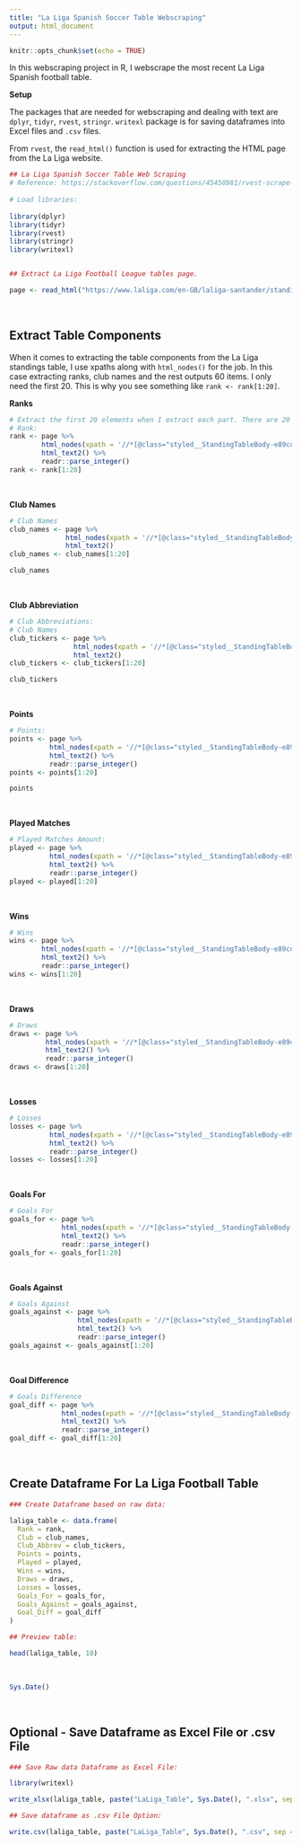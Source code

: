 ```yaml
---
title: "La Liga Spanish Soccer Table Webscraping"
output: html_document
---
```


```r
knitr::opts_chunk$set(echo = TRUE)
```

In this webscraping project in R, I webscrape the most recent La Liga Spanish football table. 

**Setup**

The packages that are needed for webscraping and dealing with text are `dplyr`, `tidyr`, `rvest`, `stringr`. `writexl` package is for saving dataframes into Excel files and `.csv` files.

From `rvest`, the `read_html()` function is used for extracting the HTML page from the La Liga website.

```r
## La Liga Spanish Soccer Table Web Scraping
# Reference: https://stackoverflow.com/questions/45450981/rvest-scrape-2-classes-in-1-tag
  
# Load libraries:
  
library(dplyr)
library(tidyr)
library(rvest)
library(stringr)
library(writexl)


## Extract La Liga Football League tables page.

page <- read_html("https://www.laliga.com/en-GB/laliga-santander/standing")
```

&nbsp;

## Extract Table Components

When it comes to extracting the table components from the La Liga standings table, I use xpaths along with `html_nodes()` for the job. In this case extracting ranks, club names and the rest outputs 60 items. I only need the first 20. This is why you see something like `rank <- rank[1:20]`.

**Ranks**

```r
# Extract the first 20 elements when I extract each part. There are 20 La Liga teams
# Rank:
rank <- page %>% 
        html_nodes(xpath = '//*[@class="styled__StandingTableBody-e89col-5 cDiDQb"]/div/div[1]/div/div[1]/div[1]') %>%
        html_text2() %>%
        readr::parse_integer()
rank <- rank[1:20]

```

&nbsp;

**Club Names**

```r
# Club Names 
club_names <- page %>% 
              html_nodes(xpath = '//*[@class="styled__StandingTableBody-e89col-5 cDiDQb"]/div/div[1]/div/div[1]/div[2]/div[2]/p') %>%
              html_text2()
club_names <- club_names[1:20]

club_names
```

&nbsp;

**Club Abbreviation**

```r
# Club Abbreviations:
# Club Names 
club_tickers <- page %>% 
                html_nodes(xpath = '//*[@class="styled__StandingTableBody-e89col-5 cDiDQb"]/div/div[1]/div/div[1]/div[2]/div[1]/p') %>%
                html_text2()
club_tickers <- club_tickers[1:20]

club_tickers

```

&nbsp;

**Points**

```r
# Points:
points <- page %>% 
          html_nodes(xpath = '//*[@class="styled__StandingTableBody-e89col-5 cDiDQb"]/div/div[1]/div/div[1]/div[3]') %>%
          html_text2() %>%
          readr::parse_integer()
points <- points[1:20]

points
```

&nbsp;

**Played Matches**

```r
# Played Matches Amount:
played <- page %>% 
          html_nodes(xpath = '//*[@class="styled__StandingTableBody-e89col-5 cDiDQb"]/div/div[1]/div/div[1]/div[4]') %>%
          html_text2() %>%
          readr::parse_integer()
played <- played[1:20]
```

&nbsp;

**Wins**

```r
# Wins
wins <- page %>% 
        html_nodes(xpath = '//*[@class="styled__StandingTableBody-e89col-5 cDiDQb"]/div/div[1]/div/div[1]/div[5]') %>%
        html_text2() %>%
        readr::parse_integer()
wins <- wins[1:20]
```

&nbsp;

**Draws**

```r
# Draws
draws <- page %>% 
         html_nodes(xpath = '//*[@class="styled__StandingTableBody-e89col-5 cDiDQb"]/div/div[1]/div/div[1]/div[6]') %>%
         html_text2() %>%
         readr::parse_integer()
draws <- draws[1:20]
```

&nbsp;

**Losses**

```r
# Losses
losses <- page %>% 
          html_nodes(xpath = '//*[@class="styled__StandingTableBody-e89col-5 cDiDQb"]/div/div[1]/div/div[1]/div[7]') %>%
          html_text2() %>%
          readr::parse_integer()
losses <- losses[1:20]
```

&nbsp;

**Goals For**

```r
# Goals For
goals_for <- page %>% 
             html_nodes(xpath = '//*[@class="styled__StandingTableBody-e89col-5 cDiDQb"]/div/div[1]/div/div[1]/div[8]') %>%
             html_text2() %>%
             readr::parse_integer()
goals_for <- goals_for[1:20]
```

&nbsp;

**Goals Against**

```r
# Goals Against
goals_against <- page %>% 
                 html_nodes(xpath = '//*[@class="styled__StandingTableBody-e89col-5 cDiDQb"]/div/div[1]/div/div[1]/div[9]') %>%
                 html_text2() %>%
                 readr::parse_integer()
goals_against <- goals_against[1:20]
```

&nbsp;

**Goal Difference**

```r
# Goals Difference
goal_diff <- page %>% 
             html_nodes(xpath = '//*[@class="styled__StandingTableBody-e89col-5 cDiDQb"]/div/div[1]/div/div[1]/div[10]') %>%
             html_text2() %>%
             readr::parse_integer()
goal_diff <- goal_diff[1:20]
```

&nbsp;

## Create Dataframe For La Liga Football Table

```r
### Create Dataframe based on raw data:

laliga_table <- data.frame(
  Rank = rank,
  Club = club_names,
  Club_Abbrev = club_tickers,
  Points = points,
  Played = played,
  Wins = wins,
  Draws = draws,
  Losses = losses,
  Goals_For = goals_for,
  Goals_Against = goals_against,
  Goal_Diff = goal_diff
)

## Preview table:

head(laliga_table, 10)
```


&nbsp;

```r
Sys.Date()
```

&nbsp;

## Optional - Save Dataframe as Excel File or .csv File

```r
### Save Raw data Dataframe as Excel File:

library(writexl)

write_xlsx(laliga_table, paste("LaLiga_Table", Sys.Date(), ".xlsx", sep = ""))

## Save dataframe as .csv File Option:

write.csv(laliga_table, paste("LaLiga_Table", Sys.Date(), ".csv", sep = ""), row.names = FALSE)  
```